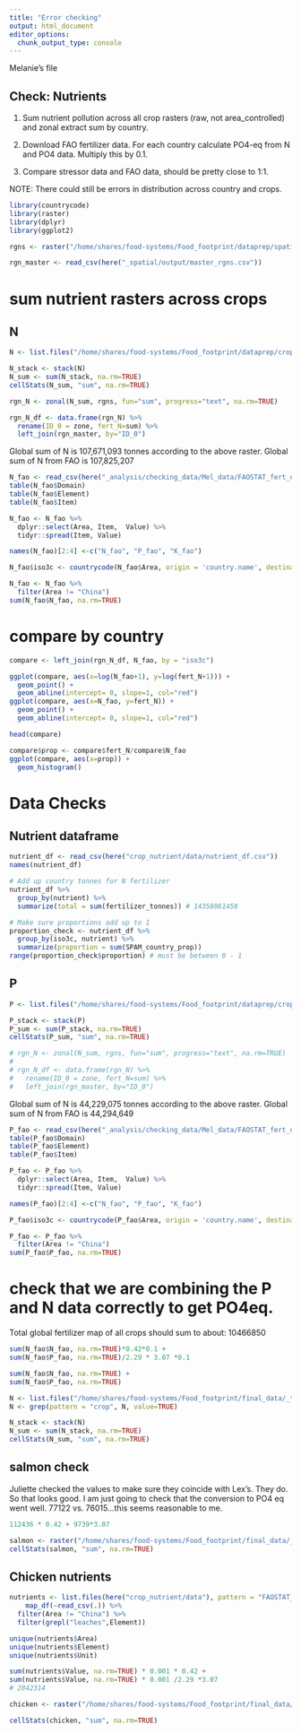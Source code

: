 ```yaml
---
title: "Error checking"
output: html_document
editor_options: 
  chunk_output_type: console
---
```


Melanie's file

## Check: Nutrients

1. Sum nutrient pollution across all crop rasters (raw, not area_controlled) and zonal extract sum by country.

2. Download FAO fertilizer data.  For each country calculate PO4-eq from N and PO4 data. Multiply this by 0.1.  

3. Compare stressor data and FAO data, should be pretty close to 1:1.

NOTE: There could still be errors in distribution across country and crops.

```r

library(countrycode)
library(raster)
library(dplyr)
library(ggplot2)

rgns <- raster("/home/shares/food-systems/Food_footprint/dataprep/spatial/master_rgns.tif")

rgn_master <- read_csv(here("_spatial/output/master_rgns.csv"))

```

# sum nutrient rasters across crops 
## N
```r

N <- list.files("/home/shares/food-systems/Food_footprint/dataprep/crop_nutrient", pattern="_N", full=TRUE)

N_stack <- stack(N)
N_sum <- sum(N_stack, na.rm=TRUE)
cellStats(N_sum, "sum", na.rm=TRUE)

rgn_N <- zonal(N_sum, rgns, fun="sum", progress="text", na.rm=TRUE)

rgn_N_df <- data.frame(rgn_N) %>%
  rename(ID_0 = zone, fert_N=sum) %>%
  left_join(rgn_master, by="ID_0")

```

Global sum of N is 107,671,093 tonnes according to the above raster.
Global sum of N from FAO is 107,825,207

```r

N_fao <- read_csv(here("_analysis/checking_data/Mel_data/FAOSTAT_fert_data_5-21-2020.csv")) 
table(N_fao$Domain)
table(N_fao$Element)
table(N_fao$Item)

N_fao <- N_fao %>%
  dplyr::select(Area, Item,  Value) %>%
  tidyr::spread(Item, Value)

names(N_fao)[2:4] <-c("N_fao", "P_fao", "K_fao") 

N_fao$iso3c <- countrycode(N_fao$Area, origin = 'country.name', destination = 'iso3c')

N_fao <- N_fao %>%
  filter(Area != "China")
sum(N_fao$N_fao, na.rm=TRUE)

```


# compare by country
```r

compare <- left_join(rgn_N_df, N_fao, by = "iso3c") 

ggplot(compare, aes(x=log(N_fao+1), y=log(fert_N+1))) +
  geom_point() +
  geom_abline(intercept= 0, slope=1, col="red")
ggplot(compare, aes(x=N_fao, y=fert_N)) +
  geom_point() +
  geom_abline(intercept= 0, slope=1, col="red")

head(compare)

compare$prop <- compare$fert_N/compare$N_fao
ggplot(compare, aes(x=prop)) +
  geom_histogram() 


```

# Data Checks

## Nutrient dataframe
```r
nutrient_df <- read_csv(here("crop_nutrient/data/nutrient_df.csv"))
names(nutrient_df)

# Add up country tonnes for N fertilizer
nutrient_df %>% 
  group_by(nutrient) %>% 
  summarize(total = sum(fertilizer_tonnes)) # 14358061458

# Make sure proportions add up to 1
proportion_check <- nutrient_df %>% 
  group_by(iso3c, nutrient) %>% 
  summarize(proportion = sum(SPAM_country_prop))
range(proportion_check$proportion) # must be between 0 - 1

```

## P
```r

P <- list.files("/home/shares/food-systems/Food_footprint/dataprep/crop_nutrient", pattern="_P", full=TRUE)

P_stack <- stack(P)
P_sum <- sum(P_stack, na.rm=TRUE)
cellStats(P_sum, "sum", na.rm=TRUE)

# rgn_N <- zonal(N_sum, rgns, fun="sum", progress="text", na.rm=TRUE)
# 
# rgn_N_df <- data.frame(rgn_N) %>%
#   rename(ID_0 = zone, fert_N=sum) %>%
#   left_join(rgn_master, by="ID_0")

```

Global sum of N is 44,229,075 tonnes according to the above raster.
Global sum of N from FAO is 44,294,649

```r

P_fao <- read_csv(here("_analysis/checking_data/Mel_data/FAOSTAT_fert_data_5-21-2020.csv")) 
table(P_fao$Domain)
table(P_fao$Element)
table(P_fao$Item)

P_fao <- P_fao %>%
  dplyr::select(Area, Item,  Value) %>%
  tidyr::spread(Item, Value)

names(P_fao)[2:4] <-c("N_fao", "P_fao", "K_fao") 

P_fao$iso3c <- countrycode(P_fao$Area, origin = 'country.name', destination = 'iso3c')

P_fao <- P_fao %>%
  filter(Area != "China")
sum(P_fao$P_fao, na.rm=TRUE)

```



# check that we are combining the P and N data correctly to get PO4eq.
Total global fertilizer map of all crops should sum to about: 10466850
```r

sum(N_fao$N_fao, na.rm=TRUE)*0.42*0.1 + 
sum(N_fao$P_fao, na.rm=TRUE)/2.29 * 3.07 *0.1

sum(N_fao$N_fao, na.rm=TRUE) + 
sum(N_fao$P_fao, na.rm=TRUE)

N <- list.files("/home/shares/food-systems/Food_footprint/final_data/_tif_version", pattern="_nutrient", full=TRUE)
N <- grep(pattern = "crop", N, value=TRUE)

N_stack <- stack(N)
N_sum <- sum(N_stack, na.rm=TRUE)
cellStats(N_sum, "sum", na.rm=TRUE)

```

## salmon check
Juliette checked the values to make sure they coincide with Lex's.  They do.  So that looks good.  I am just going to check that the conversion to PO4 eq went well.
77122 vs. 76015...this seems reasonable to me.
```r
112436 * 0.42 + 9739*3.07

salmon <- raster("/home/shares/food-systems/Food_footprint/final_data/_tif_version/salmon_nutrient.tif")
cellStats(salmon, "sum", na.rm=TRUE)

```



## Chicken nutrients
```r
nutrients <- list.files(here("crop_nutrient/data"), pattern = "FAOSTAT_data_6-1-2020", full=TRUE) %>% 
    map_df(~read_csv(.)) %>%
  filter(Area != "China") %>%
  filter(grepl("leaches",Element))

unique(nutrients$Area)
unique(nutrients$Element)
unique(nutrients$Unit)

sum(nutrients$Value, na.rm=TRUE) * 0.001 * 0.42 + 
sum(nutrients$Value, na.rm=TRUE) * 0.001 /2.29 *3.07
# 2842314

chicken <- raster("/home/shares/food-systems/Food_footprint/final_data/_tif_version/broiler_nutrient.tif")

cellStats(chicken, "sum", na.rm=TRUE)

```